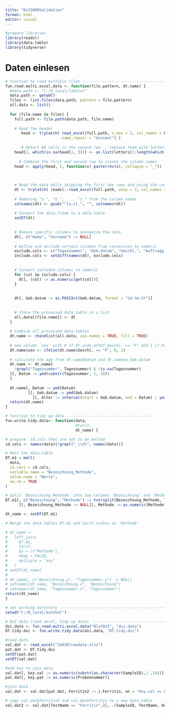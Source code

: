 ```yaml
---
title: "DxI9000Validation"
format: html
editor: visual
---
```


```r
#prepare libraries
library(readxl)
library(data.table)
library(tidyverse)

```

# Daten einlesen

```r
# function to read multiple files --------------------------------------
fun.read.multi.excel.data <- function(file.pattern, dt.name) {
  #data.path <- "C:/R_local/labStat"
  data.path <- getwd()
  files <- list.files(data.path, pattern = file.pattern)
  all.data <- list()
  
  for (file.name in files) {
    full.path <- file.path(data.path, file.name)
    
    # Read the header
       head <- tryCatch( read_excel(full.path, n_max = 2, col_names = F, 
                        .name_repair = "minimal") )
    
       # Detect NA cells in the second row  , replace them with letters 
    head[2, which(is.na(head[2, ]))] <- as.list(letters[1:length(which(is.na(head[2, ])))])
  
      # Combine the first and second row to create the column names
    head <- apply(head, 2, function(x) paste(rev(x), collapse = "_"))
    

    
    # Read the data while skipping the first two rows and using the combined column names
    dt <- tryCatch( readxl::read_excel(full.path, skip = 2, col_names = head) )
    
    # Removing "a_", "b_", ..., "z_" from the column names
    colnames(dt) <- gsub("^[a-z]_", "", colnames(dt))
    
    # Convert the data.frame to a data.table
    setDT(dt)  
     
    
    # Remove specific columns to anonymize the data
    dt[, c("Name", "Vorname") := NULL]
    
    # Define and exclude certain columns from conversion to numeric
    exclude.cols <- c("Tagesnummer", "Geb.datum", "Geschl.", "Auftragg.")
    include.cols <- setdiff(names(dt), exclude.cols)
    
    
    # Convert included columns to numeric
    for (col in include.cols) {
      dt[, (col) := as.numeric(get(col))]
    }
    
   
    dt[, Geb.datum := as.POSIXct(Geb.datum, format = "%d.%m.%Y")]
    
    
    # Store the processed data table in a list
    all.data[[file.name]] <- dt
  }
  
  # Combine all processed data.tables
  dt.name <- rbindlist(all.data, use.names = TRUE, fill = TRUE)
  
  # new column `sex` with 0 if Dt.wide.pth$f_Geschl. == "F" and 1 if Dt.wide.pth$f_Geschl. == "M"
  dt.name$sex <- ifelse(dt.name$Geschl. == "F", 0, 1)
  
  # calculate the age from dt.name$Datum and dt.name$e_Geb.datum
  dt.name <- dt.name[
    !grepl("Tagesnummer", Tagesnummer) & !is.na(Tagesnummer)
  ][, Datum := ymd(substr(Tagesnummer, 1, 10))
  ]
  
  dt.name[, Datum := ymd(Datum)
          ][, Geb.datum := ymd(Geb.datum)
            ][, Alter := interval(start = Geb.datum, end = Datum) / years(1)]
  return(dt.name)
}

# function to tidy up data --------------------------------------
fun.write.tidy.data<- function(data, 
                               #tarif, 
                               dt_name) {

# prepare  id.cols that are not to be melted
id.cols <- names(data)[!grepl("_\\d+", names(data))]

# Melt the data.table
DT.m1 = melt(
  data,
  id.vars = id.cols,
  variable.name = "Bezeichnung_Methode",
  value.name = "Werte",
  na.rm = TRUE
)

# Split 'Bezeichnung_Methode' into two columns 'Bezeichnung' and 'Methode'
DT.m1[, c("Bezeichnung", "Methode") := tstrsplit(Bezeichnung_Methode, "_", fixed = TRUE)
      ][, Bezeichnung_Methode := NULL][, Methode := as.numeric(Methode)]

dt_name <- setDT(DT.m1)

# Merge the data.tables DT.m1 and tarif.scales on 'Methode'

# dt_name <-
#   left_join(
#     DT.m1,
#     tarif,
#     by = c("Methode"),
#     keep = FALSE,
#     multiple = "any"
#   )
# setDT(dt_name)
# 
# dt_name[, c("Bezeichnung.y", "Tagesnummer.y") := NULL]
# setnames(dt_name, "Bezeichnung.x", "Bezeichnung")
# setnames(dt_name, "Tagesnummer.x", "Tagesnummer")
return(dt_name)
}


```

```r
# set working directory ----------------------------------------------------
setwd("C:/R_local/autoVal")

```



```r
# DxI data (read excel, tidy up data)  -------------------------------------
dxi.data <- fun.read.multi.excel.data("BlutDxI", "dxi.data")
DT.tidy.dxi <- fun.write.tidy.data(dxi.data, "DT.tidy.dxi")
```

```r
#read data
val.dat <- read_excel("240307rawdata.xlsx")
pat.dat <- DT.tidy.dxi
setDT(pat.dat)
setDT(val.dat)

#add key to join data
val.dat[, key.val := as.numeric(substr(as.character(SampleID),1 ,10))]
pat.dat[, key.pat := as.numeric(Probennummer)]

#join data
val.dat <- val.dat[pat.dat, Ferritin2 := i.Ferritin, on = "key.val == key.pat"]

# copy val.dat$Ferritin2 and val.dat$Ferritin to a new data.table
val.dat2 <- val.dat[TestName == "Ferritin",][, .(SampleID, TestName, DoseResult, DoseUnit, Ferritin2)]

```
